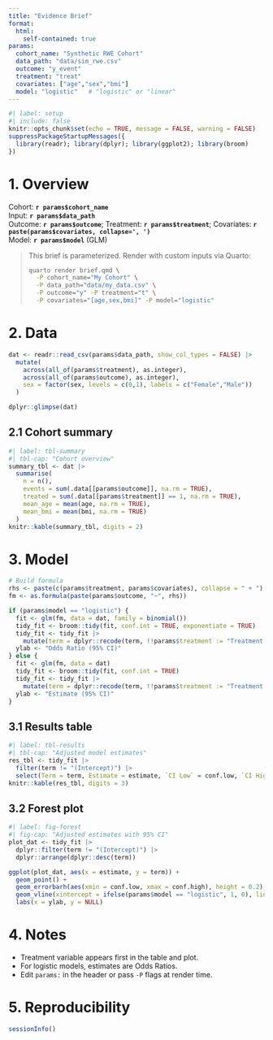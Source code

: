```yaml
---
title: "Evidence Brief"
format:
  html:
    self-contained: true
params:
  cohort_name: "Synthetic RWE Cohort"
  data_path: "data/sim_rwe.csv"
  outcome: "y_event"
  treatment: "treat"
  covariates: ["age","sex","bmi"]
  model: "logistic"   # "logistic" or "linear"
---
```


```r
#| label: setup
#| include: false
knitr::opts_chunk$set(echo = TRUE, message = FALSE, warning = FALSE)
suppressPackageStartupMessages({
  library(readr); library(dplyr); library(ggplot2); library(broom)
})
```

# 1. Overview

Cohort: **`r params$cohort_name`**  
Input: **`r params$data_path`**  
Outcome: **`r params$outcome`**; Treatment: **`r params$treatment`**; Covariates: **`r paste(params$covariates, collapse=', ')`**  
Model: **`r params$model`** (GLM)

> This brief is parameterized. Render with custom inputs via Quarto:
> 
> ```bash
> quarto render brief.qmd \
>   -P cohort_name="My Cohort" \
>   -P data_path="data/my_data.csv" \
>   -P outcome="y" -P treatment="t" \
>   -P covariates="[age,sex,bmi]" -P model="logistic"
> ```

# 2. Data

```r
dat <- readr::read_csv(params$data_path, show_col_types = FALSE) |>
  mutate(
    across(all_of(params$treatment), as.integer),
    across(all_of(params$outcome), as.integer),
    sex = factor(sex, levels = c(0,1), labels = c("Female","Male"))
  )

dplyr::glimpse(dat)
```

## 2.1 Cohort summary

```r
#| label: tbl-summary
#| tbl-cap: "Cohort overview"
summary_tbl <- dat |>
  summarise(
    n = n(),
    events = sum(.data[[params$outcome]], na.rm = TRUE),
    treated = sum(.data[[params$treatment]] == 1, na.rm = TRUE),
    mean_age = mean(age, na.rm = TRUE),
    mean_bmi = mean(bmi, na.rm = TRUE)
  )
knitr::kable(summary_tbl, digits = 2)
```

# 3. Model

```r
# Build formula
rhs <- paste(c(params$treatment, params$covariates), collapse = " + ")
fm <- as.formula(paste(params$outcome, "~", rhs))

if (params$model == "logistic") {
  fit <- glm(fm, data = dat, family = binomial())
  tidy_fit <- broom::tidy(fit, conf.int = TRUE, exponentiate = TRUE)
  tidy_fit <- tidy_fit |>
    mutate(term = dplyr::recode(term, !!params$treatment := "Treatment (OR)"))
  ylab <- "Odds Ratio (95% CI)"
} else {
  fit <- glm(fm, data = dat)
  tidy_fit <- broom::tidy(fit, conf.int = TRUE)
  tidy_fit <- tidy_fit |>
    mutate(term = dplyr::recode(term, !!params$treatment := "Treatment (beta)"))
  ylab <- "Estimate (95% CI)"
}
```

## 3.1 Results table

```r
#| label: tbl-results
#| tbl-cap: "Adjusted model estimates"
res_tbl <- tidy_fit |>
  filter(term != "(Intercept)") |>
  select(Term = term, Estimate = estimate, `CI Low` = conf.low, `CI High` = conf.high, `p` = p.value)
knitr::kable(res_tbl, digits = 3)
```

## 3.2 Forest plot

```r
#| label: fig-forest
#| fig-cap: "Adjusted estimates with 95% CI"
plot_dat <- tidy_fit |>
  dplyr::filter(term != "(Intercept)") |>
  dplyr::arrange(dplyr::desc(term))

ggplot(plot_dat, aes(x = estimate, y = term)) +
  geom_point() +
  geom_errorbarh(aes(xmin = conf.low, xmax = conf.high), height = 0.2) +
  geom_vline(xintercept = ifelse(params$model == "logistic", 1, 0), linetype = "dashed") +
  labs(x = ylab, y = NULL)
```

# 4. Notes

- Treatment variable appears first in the table and plot.
- For logistic models, estimates are Odds Ratios.
- Edit `params:` in the header or pass `-P` flags at render time.

# 5. Reproducibility

```r
sessionInfo()
```
